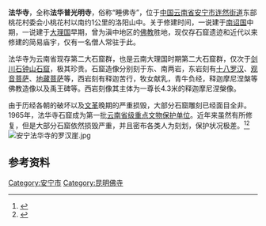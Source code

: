 {{文物保护单位
| 级别 = 省级
| 省区市 = 云南省
| 名称 = 法华寺石窟
| 图片 = [[File:安宁法华寺的卧佛.jpg|250px]]
| 编号 = 1-13
| 分类 = 石窟寺
| 时代 = [[宋朝|宋]]
| 所在 = [[昆明市|昆明市]][[安宁市|安宁市]]
| 登录 = 1965年公布
}}
'''法华寺'''，全称'''法华普光明寺'''，俗称“睡佛寺”，位于[[中国|中国]][[云南省|云南省]][[安宁市|安宁市]][[连然街道|连然街道]]东部桃花村委会小桃花村以南约1公里的洛阳山中。关于修建时间，一说建于[[南诏|南诏国]]中期，一说建于[[大理国|大理国]]早期，曾为滇中地区的[[佛教|佛教]]胜地，现仅存石窟遗迹和近代以来修建的简易庙宇，{{when|目前}}仅有一名僧人常驻于此。

法华寺为云南省现存第二大石窟群，也是云南大理国时期第二大石窟群，仅次于[[剑川县|剑川]][[石钟山石窟|石钟山石窟]]，极其珍贵。石窟造像分别刻于东、南两岩，东岩刻有[[十八罗汉|十八罗汉]]、[[观音菩萨|观音菩萨]]、[[地藏菩萨|地藏菩萨]]等，西岩刻有释迦苦行，牧女献乳，青牛负经，释迦摩尼涅槃等佛教造像以及禹王碑等。西岩刻像其主体为一尊长4.3米的释迦摩尼涅槃像。

由于历经各朝的破坏以及[[文化大革命|文革]]晚期的严重损毁，大部分石窟雕刻已经面目全非。1965年，法华寺石窟成为第一批[[云南省文物保护单位|云南省级重点文物保护单位]]。近年来虽然有所修复，但是大部分石窟依然损毁严重，并且密布各类人为刻划，保护状况极差。<ref>{{cite web | language = zh-cn | publisher = 云南网 | title = 安宁法华寺：桃花村的千年“守候” | url = http://yn.yunnan.cn/km/html/2009-02/20/content_247436.htm | date = 2009-02-20 | accessdate = 2012-02-20 | archive-url = https://web.archive.org/web/20160306103956/http://yn.yunnan.cn/km/html/2009-02/20/content_247436.htm | archive-date = 2016-03-06 | dead-url = yes }}</ref><ref>{{cite web | language = zh-cn | publisher = 新浪网 | title = 云南安宁法华寺石窟受威胁 | url = http://news.sina.com.cn/c/2001-10-19/381808.html | date = 2001-10-19 | accessdate = 2012-02-20 | archive-date = 2019-02-27 | archive-url = https://web.archive.org/web/20190227120834/http://news.sina.com.cn/c/2001-10-19/381808.html }}</ref>
[[File:安宁法华寺的罗汉崖.jpg|thumb]]

==参考资料==
{{reflist}}
[[Category:安宁市|Category:安宁市]]
[[Category:昆明佛寺|Category:昆明佛寺]]